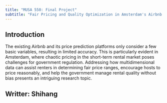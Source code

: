 ```yaml
---
title: "MUSA 550: Final Project"
subtitle: "Fair Pricing and Quality Optimization in Amsterdam's Airbnb Market"
---
```


## Introduction

The existing Airbnb and its price prediction platforms only consider a few basic variables, resulting in limited accuracy. This is particularly evident in Amsterdam, where chaotic pricing in the short-term rental market poses challenges for government regulation. Addressing how multidimensional data can assist renters in determining fair price ranges, encourage hosts to price reasonably, and help the government manage rental quality without bias presents an intriguing research topic.

## Writter: Shihang